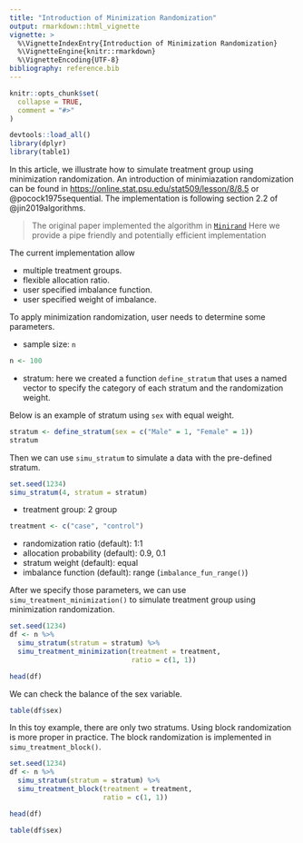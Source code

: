 ```yaml
---
title: "Introduction of Minimization Randomization"
output: rmarkdown::html_vignette
vignette: >
  %\VignetteIndexEntry{Introduction of Minimization Randomization}
  %\VignetteEngine{knitr::rmarkdown}
  %\VignetteEncoding{UTF-8}
bibliography: reference.bib
---
```


```r
knitr::opts_chunk$set(
  collapse = TRUE,
  comment = "#>"
)
```

```r
devtools::load_all()
library(dplyr)
library(table1)
```

In this article, we illustrate how to simulate treatment group using minimization randomization.
An introduction of minimiazation randomization can be found in 
<https://online.stat.psu.edu/stat509/lesson/8/8.5> or @pocock1975sequential. 
The implementation is following section 2.2 of @jin2019algorithms. 

> The original paper implemented the algorithm in
> [`Minirand`](https://cran.r-project.org/web/packages/Minirand/index.html)
> Here we provide a pipe friendly and potentially efficient implementation

The current implementation allow

- multiple treatment groups. 
- flexible allocation ratio.
- user specified imbalance function. 
- user specified weight of imbalance. 

To apply minimization randomization, user needs to determine some parameters. 

- sample size: `n`

```r
n <- 100
```

- stratum: here we created a function `define_stratum` that uses a named vector 
to specify the category of each stratum and the randomization weight. 

Below is an example of stratum using `sex` with equal weight. 

```r
stratum <- define_stratum(sex = c("Male" = 1, "Female" = 1))
stratum
```

Then we can use `simu_stratum` to simulate a data with the pre-defined stratum. 

```r
set.seed(1234)
simu_stratum(4, stratum = stratum)
```

- treatment group: 2 group

```r
treatment <- c("case", "control")
```

- randomization ratio (default): 1:1
- allocation probability (default): 0.9, 0.1
- stratum weight (default): equal
- imbalance function (default): range (`imbalance_fun_range()`)  

After we specify those parameters, we can use `simu_treatment_minimization()` to 
simulate treatment group using minimization randomization. 

```r
set.seed(1234)
df <- n %>% 
  simu_stratum(stratum = stratum) %>% 
  simu_treatment_minimization(treatment = treatment, 
                              ratio = c(1, 1))

head(df)
```

We can check the balance of the sex variable. 

```r
table(df$sex)
```
In this toy example, there are only two stratums. 
Using block randomization is more proper in practice. 
The block randomization is implemented in `simu_treatment_block()`. 

```r
set.seed(1234)
df <- n %>% 
  simu_stratum(stratum = stratum) %>% 
  simu_treatment_block(treatment = treatment, 
                       ratio = c(1, 1))

head(df)
```

```r
table(df$sex)
```


